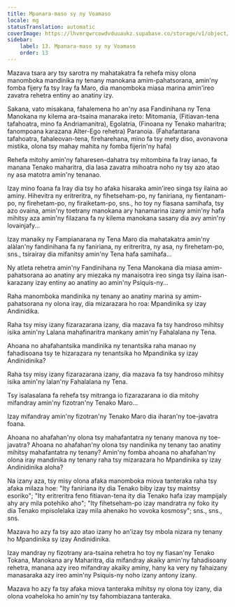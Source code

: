 ```yaml
---
title: Mpanara-maso sy ny Voamaso
locale: mg
statusTranslation: automatic
coverImage: https://lhvmrqwrcowdvduuaukz.supabase.co/storage/v1/object/public/strapi-uploads/small_cover-tratado-de-psicologia-revolucionaria.webp-5e15e1cec4e0ebebcde5d7fc7565d8fd.webp
sidebar:
    label: 13. Mpanara-maso sy ny Voamaso
    order: 13
---
```

Mazava tsara ary tsy sarotra ny mahatakatra fa rehefa misy olona manomboka mandinika ny tenany manokana amim-pahatsorana, amin'ny fomba fijery fa tsy Iray fa Maro, dia manomboka miasa marina amin'ireo zavatra rehetra entiny ao anatiny izy.

Sakana, vato misakana, fahalemena ho an'ny asa Fandinihana ny Tena Manokana ny kilema ara-tsaina manaraka ireto: Mitomania, (Fitiavan-tena tafahoatra, mino fa Andriamanitra), Egolatria, (Finoana ny Tenako maharitra; fanompoana karazana Alter-Ego rehetra) Paranoia. (Fahafantarana tafahoatra, fahaleovan-tena, fireharehana, mino fa tsy mety diso, avonavona mistika, olona tsy mahay mahita ny fomba fijerin'ny hafa)

Rehefa mitohy amin'ny faharesen-dahatra tsy mitombina fa Iray ianao, fa manana Tenako maharitra, dia lasa zavatra mihoatra noho ny tsy azo atao ny asa matotra amin'ny tenanao.

Izay mino foana fa Iray dia tsy ho afaka hisaraka amin'ireo singa tsy ilaina ao aminy. Hihevitra ny eritreritra, ny fihetseham-po, ny faniriana, ny fientanam-po, ny firehetam-po, ny firaiketam-po, sns., ho toy ny fiasana samihafa, tsy azo ovaina, amin'ny toetrany manokana ary hanamarina izany amin'ny hafa mihitsy aza amin'ny filazana fa ny kilema manokana sasany dia avy amin'ny lovainjafy...

Izay manaiky ny Fampianarana ny Tena Maro dia mahatakatra amin'ny alàlan'ny fandinihana fa ny faniriana, ny eritreritra, ny asa, ny firehetam-po, sns., tsirairay dia mifanitsy amin'ny Tena hafa samihafa...

Ny atleta rehetra amin'ny Fandinihana ny Tena Manokana dia miasa amim-pahatsorana ao anatiny ary miezaka ny manaisotra ireo singa tsy ilaina isan-karazany izay entiny ao anatiny ao amin'ny Psiquis-ny...

Raha manomboka mandinika ny tenany ao anatiny marina sy amim-pahatsorana ny olona iray, dia mizarazara ho roa: Mpandinika sy izay Andinidika.

Raha tsy misy izany fizarazarana izany, dia mazava fa tsy handroso mihitsy isika amin'ny Lalana mahafinaritra mankany amin'ny Fahalalana ny Tena.

Ahoana no ahafahantsika mandinika ny tenantsika raha manao ny fahadisoana tsy te hizarazara ny tenantsika ho Mpandinika sy izay Andinidinika?

Raha tsy misy izany fizarazarana izany, dia mazava fa tsy handroso mihitsy isika amin'ny lalan'ny Fahalalana ny Tena.

Tsy isalasalana fa rehefa tsy mitranga io fizarazarana io dia mitohy mifandray amin'ny fizotran'ny Tenako Maro...

Izay mifandray amin'ny fizotran'ny Tenako Maro dia iharan'ny toe-javatra foana.

Ahoana no ahafahan'ny olona tsy mahafantatra ny tenany manova ny toe-javatra? Ahoana no ahafahan'ny olona tsy nandinika ny tenany tao anatiny mihitsy mahafantatra ny tenany? Amin'ny fomba ahoana no ahafahan'ny olona iray mandinika ny tenany raha tsy mizarazara ho Mpandinika sy izay Andinidinika aloha?

Na izany aza, tsy misy olona afaka manomboka miova tanteraka raha tsy afaka milaza hoe: "Ity faniriana ity dia Tenako biby izay tsy maintsy esoriko"; "Ity eritreritra feno fitiavan-tena ity dia Tenako hafa izay mampijaly ahy ary mila potehiko aho"; "Ity fihetseham-po izay mandratra ny foko ity dia Tenako mpisolelaka izay mila ahenako ho vovoka kosmosy"; sns., sns., sns.

Mazava ho azy fa tsy azo atao izany ho an'izay tsy mbola nizara ny tenany ho Mpandinika sy izay Andinidinika.

Izay mandray ny fizotrany ara-tsaina rehetra ho toy ny fiasan'ny Tenako Tokana, Manokana ary Maharitra, dia mifandray akaiky amin'ny fahadisoany rehetra, manana azy ireo mifandray akaiky aminy, hany ka very ny fahaizany manasaraka azy ireo amin'ny Psiquis-ny noho izany antony izany.

Mazava ho azy fa tsy afaka miova tanteraka mihitsy ny olona toy izany, dia olona voaheloka ho amin'ny tsy fahombiazana tanteraka.

